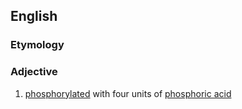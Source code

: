 ==English==

===Etymology===
{{prefix|en|tetra|phosphorylated}}

===Adjective===
{{en-adj|-}}

# {{lb|en|biochemistry}} [[phosphorylated]] with four units of [[phosphoric acid]]